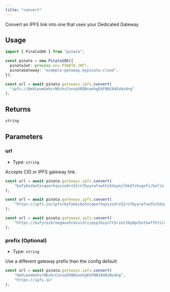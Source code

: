 ```yaml
---
title: "convert"
---
```


Convert an IPFS link into one that uses your Dedicated Gateway

## Usage

```typescript
import { PinataSDK } from "pinata";

const pinata = new PinataSDK({
  pinataJwt: process.env.PINATA_JWT!,
  pinataGateway: "example-gateway.mypinata.cloud",
});

const url = await pinata.gateways.ipfs.convert(
  "ipfs://QmVLwvmGehsrNEvhcCnnsw5RQNseohgEkFNN1848zNzdng"
);
```

## Returns

```typescript
string
```

## Parameters

### url

- Type: `string`

Accepts CID or IPFS gateway link.

```typescript
const url = await pinata.gateways.ipfs.convert(
	"bafybeibo5zcqeorhqxczodrx52rn7byyrwfvwthz5dspnjlbkd7zkugefi/hello-1.txt",
);

const url = await pinata.gateways.ipfs.convert(
	"https://ipfs.io/ipfs/bafybeibo5zcqeorhqxczodrx52rn7byyrwfvwthz5dspnjlbkd7zkugefi/hello-1.txt",
);

const url = await pinata.gateways.ipfs.convert(
	"https://bafyreibroegmxohcbvvs3rziqsp3osyn7t5rzot34y6pn5xtewffhtsl4e.ipfs.nftstorage.link/metadata.json",
);
```

### prefix (Optional)

- Type: `string`

Use a different gateway prefix than the config default

```typescript
const url = await pinata.gateways.ipfs.convert(
	"QmVLwvmGehsrNEvhcCnnsw5RQNseohgEkFNN1848zNzdng",
	"https://ipfs.io"
);
```
